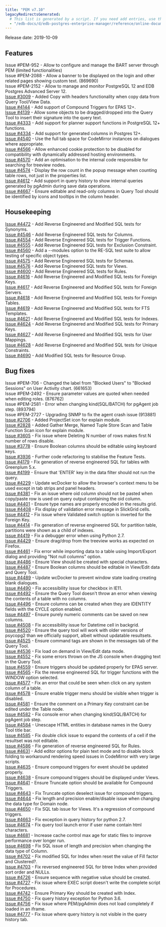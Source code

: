 ```yaml
---
title: "PEM v7.10"
legacyRedirectsGenerated:
  # This list is generated by a script. If you need add entries, use the `legacyRedirects` key.
  - "/edb-docs/d/edb-postgres-enterprise-manager/reference/online-documentation/8.0/pem_release_notes_7_10.html"
---
```


Release date: 2019-10-09

## Features

Issue #PEM-952 - Allow to configure and manage the BART server through PEM (limited functionalities)  
Issue #PEM-2088 - Allow a banner to be displayed on the login and other related pages showing custom text. (869690)  
Issue #PEM-2152 - Allow to manage and monitor PostgreSQL 12 and EDB Postgres Advanced Server 12.  
[Issue #3009](https://redmine.postgresql.org/issues/3009) - Added Copy with headers functionality when copy data from Query Tool/View Data.  
[Issue #4144](https://redmine.postgresql.org/issues/4144) - Add support of Compound Triggers for EPAS 12+.  
[Issue #4139](https://redmine.postgresql.org/issues/4139) - Allow some objects to be dragged/dropped into the Query Tool to insert their signature into the query text.  
[Issue #4333](https://redmine.postgresql.org/issues/4333) - Add support for planner support functions in PostgreSQL 12+ functions.  
[Issue #4334](https://redmine.postgresql.org/issues/4334) - Add support for generated columns in Postgres 12+.  
[Issue #4540](https://redmine.postgresql.org/issues/4540) - Use the full tab space for CodeMirror instances on dialogues where appropriate.  
[Issue #4566](https://redmine.postgresql.org/issues/4566) - Allow enhanced cookie protection to be disabled for compatibility with dynamically addressed hosting environments.  
[Issue #4570](https://redmine.postgresql.org/issues/4570) - Add an optimisation to the internal code responsible for searching for treeview nodes.  
[Issue #4574](https://redmine.postgresql.org/issues/4574) - Display the row count in the popup message when counting table rows, not just in the properties list.  
[Issue #4612](https://redmine.postgresql.org/issues/4612) - Add support in query history to show internal queries generated by pgAdmin during save data operations.  
[Issue #4667](https://redmine.postgresql.org/issues/4667) - Ensure editable and read-only columns in Query Tool should be identified by icons and tooltips in the column header.

## Housekeeping

[Issue #4472](https://redmine.postgresql.org/issues/4472) - Add Reverse Engineered and Modified SQL tests for Synonyms.  
[Issue #4546](https://redmine.postgresql.org/issues/4546) - Add Reverse Engineered SQL tests for Columns.  
[Issue #4554](https://redmine.postgresql.org/issues/4554) - Add Reverse Engineered SQL tests for Trigger Functions.  
[Issue #4555](https://redmine.postgresql.org/issues/4555) - Add Reverse Engineered SQL tests for Exclusion Constraint.  
[Issue #4560](https://redmine.postgresql.org/issues/4560) - Add a --modules option to the RE-SQL test suite to allow testing of specific object types.  
[Issue #4575](https://redmine.postgresql.org/issues/4575) - Add Reverse Engineered SQL tests for Schemas.  
[Issue #4576](https://redmine.postgresql.org/issues/4576) - Add Reverse Engineered SQL tests for Views.  
[Issue #4600](https://redmine.postgresql.org/issues/4600) - Add Reverse Engineered SQL tests for Rules.  
[Issue #4616](https://redmine.postgresql.org/issues/4616) - Add Reverse Engineered and Modified SQL tests for Foreign Keys.  
[Issue #4617](https://redmine.postgresql.org/issues/4617) - Add Reverse Engineered and Modified SQL tests for Foreign Servers.  
[Issue #4618](https://redmine.postgresql.org/issues/4618) - Add Reverse Engineered and Modified SQL tests for Foreign Tables.  
[Issue #4619](https://redmine.postgresql.org/issues/4619) - Add Reverse Engineered and Modified SQL tests for FTS Templates.  
[Issue #4621](https://redmine.postgresql.org/issues/4621) - Add Reverse Engineered and Modified SQL tests for Indexes.  
[Issue #4624](https://redmine.postgresql.org/issues/4624) - Add Reverse Engineered and Modified SQL tests for Primary Keys.  
[Issue #4627](https://redmine.postgresql.org/issues/4627) - Add Reverse Engineered and Modified SQL tests for User Mappings.  
[Issue #4628](https://redmine.postgresql.org/issues/4628) - Add Reverse Engineered and Modified SQL tests for Unique Constraints.  
[Issue #4690](https://redmine.postgresql.org/issues/4690) - Add Modified SQL tests for Resource Group.

## Bug fixes

Issue #PEM-706 - Changed the label from "Blocked Users" to "Blocked Sessions" on User Activity chart. (661653)  
Issue #PEM-2492 - Ensure parameter values are quoted when needed when editing roles. (876762)  
Issue #PEM-2581 - Error when changing kind(SQL/BATCH) for pgAgent job step. (893794)  
Issue #PEM-2727 - Upgrading SNMP to fix the agent crash issue (913881)  
[Issue #2706](https://redmine.postgresql.org/issues/2706) - Added ProjectSet icon for explain module.  
[Issue #2828](https://redmine.postgresql.org/issues/2828) - Added Gather Merge, Named Tuple Store Scan and Table Function Scan icon for explain module.  
[Issue #3605](https://redmine.postgresql.org/issues/3605) - Fix issue where Deleting N number of rows makes first N number of rows disable.  
[Issue #3778](https://redmine.postgresql.org/issues/3778) - Ensure Boolean columns should be editable using keyboard keys.  
[Issue #3936](https://redmine.postgresql.org/issues/3936) - Further code refactoring to stabilise the Feature Tests.  
[Issue #4179](https://redmine.postgresql.org/issues/4179) - Fix generation of reverse engineered SQL for tables with Greenplum 5.x.  
[Issue #4199](https://redmine.postgresql.org/issues/4199) - Ensure that 'ENTER' key in the data filter should not run the query.  
[Issue #4229](https://redmine.postgresql.org/issues/4229) - Update wcDocker to allow the browser's context menu to be used except in tab strips and panel headers.  
[Issue #4381](https://redmine.postgresql.org/issues/4381) - Fix an issue where oid column should not be pasted when copy/paste row is used on query output containing the oid column.  
[Issue #4401](https://redmine.postgresql.org/issues/4401) - Ensure type names are properly encoded in the results grid.  
[Issue #4408](https://redmine.postgresql.org/issues/4408) - Fix display of validation error message in SlickGrid cells.  
[Issue #4412](https://redmine.postgresql.org/issues/4412) - Fix issue where Validated switch option is inverted for the Foreign Key.  
[Issue #4414](https://redmine.postgresql.org/issues/4414) - Fix generation of reverse engineered SQL for partition table, partitions were shown as a child of indexes.  
[Issue #4419](https://redmine.postgresql.org/issues/4419) - Fix a debugger error when using Python 2.7.  
[Issue #4429](https://redmine.postgresql.org/issues/4429) - Ensure drag/drop from the treeview works as expected on Firefox.  
[Issue #4461](https://redmine.postgresql.org/issues/4461) - Fix error while importing data to a table using Import/Export dialog and providing "Not null columns" option.  
[Issue #4486](https://redmine.postgresql.org/issues/4486) - Ensure View should be created with special characters.  
[Issue #4487](https://redmine.postgresql.org/issues/4487) - Ensure Boolean columns should be editable in View/Edit data and Query Tool.  
[Issue #4489](https://redmine.postgresql.org/issues/4489) - Update wcDocker to prevent window state loading creating blank dialogues.  
[Issue #4490](https://redmine.postgresql.org/issues/4490) - Fix accessibility issue for checkbox in IE11.  
[Issue #4492](https://redmine.postgresql.org/issues/4492) - Ensure the Query Tool doesn't throw an error when viewing the contents of a table with no columns.  
[Issue #4496](https://redmine.postgresql.org/issues/4496) - Ensure columns can be created when they are IDENTITY fields with the CYCLE option enabled.  
[Issue #4497](https://redmine.postgresql.org/issues/4497) - Ensure purely numeric comments can be saved on new columns.  
[Issue #4508](https://redmine.postgresql.org/issues/4508) - Fix accessibility issue for Datetime cell in backgrid.  
[Issue #4520](https://redmine.postgresql.org/issues/4520) - Ensure the query tool will work with older versions of psycopg2 than we officially support, albeit without updatable resultsets.  
[Issue #4525](https://redmine.postgresql.org/issues/4525) - Ensure command tags are shown in the messages tab of the Query Tool.  
[Issue #4536](https://redmine.postgresql.org/issues/4536) - Fix load on demand in View/Edit data mode.  
[Issue #4552](https://redmine.postgresql.org/issues/4552) - Fix some errors thrown on the JS console when dragging text in the Query Tool.  
[Issue #4559](https://redmine.postgresql.org/issues/4559) - Ensure triggers should be updated properly for EPAS server.  
[Issue #4565](https://redmine.postgresql.org/issues/4565) - Fix the reverse engineered SQL for trigger functions with the WINDOW option selected.  
[Issue #4577](https://redmine.postgresql.org/issues/4577) - Fix an error that could be seen when click on any system column of a table.  
[Issue #4578](https://redmine.postgresql.org/issues/4578) - Ensure enable trigger menu should be visible when trigger is disabled.  
[Issue #4581](https://redmine.postgresql.org/issues/4581) - Ensure the comment on a Primary Key constraint can be edited under the Table node.  
[Issue #4582](https://redmine.postgresql.org/issues/4582) - Fix console error when changing kind(SQL/BATCH) for pgAgent job step.  
[Issue #4584](https://redmine.postgresql.org/issues/4584) - Unescape HTML entities in database names in the Query Tool title bar.  
[Issue #4585](https://redmine.postgresql.org/issues/4585) - Fix double click issue to expand the contents of a cell if the resultset was not editable.  
[Issue #4586](https://redmine.postgresql.org/issues/4586) - Fix generation of reverse engineered SQL for Rules.  
[Issue #4631](https://redmine.postgresql.org/issues/4631) - Add editor options for plain text mode and to disable block folding to workaround rendering speed issues in CodeMirror with very large scripts.  
[Issue #4635](https://redmine.postgresql.org/issues/4635) - Ensure compound triggers for event should be updated properly.  
[Issue #4638](https://redmine.postgresql.org/issues/4638) - Ensure compound triggers should be displayed under Views.  
[Issue #4641](https://redmine.postgresql.org/issues/4641) - Ensure Truncate option should be available for Compound Triggers.  
[Issue #4643](https://redmine.postgresql.org/issues/4643) - Fix Truncate option deselect issue for compound triggers.  
[Issue #4644](https://redmine.postgresql.org/issues/4644) - Fix length and precision enable/disable issue when changing the data type for Domain node.  
[Issue #4650](https://redmine.postgresql.org/issues/4650) - Fix SQL tab issue for Views. It's a regression of compound triggers.  
[Issue #4663](https://redmine.postgresql.org/issues/4663) - Fix exception in query history for python 2.7.  
[Issue #4674](https://redmine.postgresql.org/issues/4674) - Fix query tool launch error if user name contain html characters.  
[Issue #4681](https://redmine.postgresql.org/issues/4681) - Increase cache control max age for static files to improve performance over longer run.  
[Issue #4698](https://redmine.postgresql.org/issues/4698) - Fix SQL issue of length and precision when changing the data type of Column.  
[Issue #4702](https://redmine.postgresql.org/issues/4702) - Fix modified SQL for Index when reset the value of Fill factor and Clustered?.  
[Issue #4703](https://redmine.postgresql.org/issues/4703) - Fix reversed engineered SQL for btree Index when provided sort order and NULLs.  
[Issue #4726](https://redmine.postgresql.org/issues/4726) - Ensure sequence with negative value should be created.  
[Issue #4727](https://redmine.postgresql.org/issues/4727) - Fix issue where EXEC script doesn't write the complete script for Procedures.  
[Issue #4742](https://redmine.postgresql.org/issues/4742) - Ensure Primary Key should be created with Index.  
[Issue #4750](https://redmine.postgresql.org/issues/4750) - Fix query history exception for Python 3.6.  
[Issue #4756](https://redmine.postgresql.org/issues/4756) - Fix issue where PEM/pgAdmin does not load completely if loaded in an iframe.  
[Issue #4777](https://redmine.postgresql.org/issues/4777) - Fix issue where query history is not visible in the query history tab.
